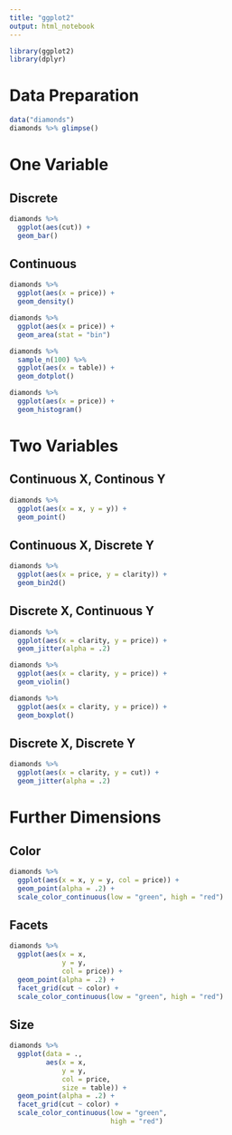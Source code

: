 ```yaml
---
title: "ggplot2"
output: html_notebook
---
```



```r
library(ggplot2)
library(dplyr)
```

# Data Preparation

```r
data("diamonds")
diamonds %>% glimpse()
```

# One Variable

## Discrete 

```r
diamonds %>% 
  ggplot(aes(cut)) + 
  geom_bar()
```

## Continuous

```r
diamonds %>% 
  ggplot(aes(x = price)) + 
  geom_density()
```

```r
diamonds %>% 
  ggplot(aes(x = price)) + 
  geom_area(stat = "bin")
```
```r
diamonds %>% 
  sample_n(100) %>% 
  ggplot(aes(x = table)) + 
  geom_dotplot()
```

```r
diamonds %>% 
  ggplot(aes(x = price)) + 
  geom_histogram()
```

# Two Variables

## Continuous X, Continous Y

```r
diamonds %>% 
  ggplot(aes(x = x, y = y)) + 
  geom_point()
```

## Continuous X, Discrete Y

```r
diamonds %>% 
  ggplot(aes(x = price, y = clarity)) + 
  geom_bin2d()
```


## Discrete X, Continuous Y

```r
diamonds %>% 
  ggplot(aes(x = clarity, y = price)) + 
  geom_jitter(alpha = .2)
```


```r
diamonds %>% 
  ggplot(aes(x = clarity, y = price)) + 
  geom_violin()
```

```r
diamonds %>% 
  ggplot(aes(x = clarity, y = price)) + 
  geom_boxplot()
```

## Discrete X, Discrete Y

```r
diamonds %>% 
  ggplot(aes(x = clarity, y = cut)) + 
  geom_jitter(alpha = .2)
```

# Further Dimensions

## Color

```r
diamonds %>% 
  ggplot(aes(x = x, y = y, col = price)) + 
  geom_point(alpha = .2) + 
  scale_color_continuous(low = "green", high = "red")

```

## Facets

```r
diamonds %>% 
  ggplot(aes(x = x, 
             y = y, 
             col = price)) + 
  geom_point(alpha = .2) + 
  facet_grid(cut ~ color) +
  scale_color_continuous(low = "green", high = "red")
```

## Size 

```r
diamonds %>% 
  ggplot(data = ., 
         aes(x = x, 
             y = y, 
             col = price,
             size = table)) + 
  geom_point(alpha = .2) + 
  facet_grid(cut ~ color) +
  scale_color_continuous(low = "green", 
                         high = "red")
```









